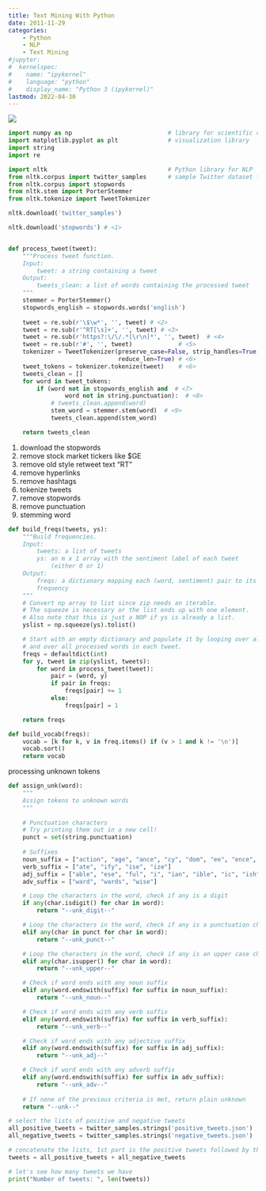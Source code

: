 ```yaml
---
title: Text Mining With Python
date: 2011-11-29
categories:
    - Python
    - NLP
    - Text Mining
#jupyter: 
#  kernelspec:
#    name: "ipykernel"
#    language: "python"
#    display_name: "Python 3 (ipykernel)"
lastmod: 2022-04-30
---
```


![](pexels-brett-jordan-8573113.jpg)

```python
import numpy as np                           # library for scientific computing and matrix 
import matplotlib.pyplot as plt              # visualization library
import string
import re

import nltk                                  # Python library for NLP
from nltk.corpus import twitter_samples      # sample Twitter dataset from NLTK
from nltk.corpus import stopwords
from nltk.stem import PorterStemmer
from nltk.tokenize import TweetTokenizer    

nltk.download('twitter_samples')

```

```python

nltk.download('stopwords') # <1>


def process_tweet(tweet):
    """Process tweet function.
    Input:
        tweet: a string containing a tweet
    Output:
        tweets_clean: a list of words containing the processed tweet
    """
    stemmer = PorterStemmer()
    stopwords_english = stopwords.words('english') 
    
    tweet = re.sub(r'\$\w*', '', tweet) # <2>
    tweet = re.sub(r'^RT[\s]+', '', tweet) # <3>
    tweet = re.sub(r'https?:\/\/.*[\r\n]*', '', tweet)  # <4>
    tweet = re.sub(r'#', '', tweet)             # <5>
    tokenizer = TweetTokenizer(preserve_case=False, strip_handles=True, # <6>
                               reduce_len=True) # <6>
    tweet_tokens = tokenizer.tokenize(tweet)    # <6>
    tweets_clean = []
    for word in tweet_tokens:
        if (word not in stopwords_english and  # <7>
                word not in string.punctuation):  # <8>
            # tweets_clean.append(word)
            stem_word = stemmer.stem(word)  # <9>
            tweets_clean.append(stem_word)

    return tweets_clean
```

1.  download the stopwords
2.  remove stock market tickers like \$GE
3.  remove old style retweet text "RT"
4.  remove hyperlinks
5.  remove hashtags
6.  tokenize tweets
7.  remove stopwords
8.  remove punctuation
9.  stemming word

```python

def build_freqs(tweets, ys):
    """Build frequencies.
    Input:
        tweets: a list of tweets
        ys: an m x 1 array with the sentiment label of each tweet
            (either 0 or 1)
    Output:
        freqs: a dictionary mapping each (word, sentiment) pair to its
        frequency
    """
    # Convert np array to list since zip needs an iterable.
    # The squeeze is necessary or the list ends up with one element.
    # Also note that this is just a NOP if ys is already a list.
    yslist = np.squeeze(ys).tolist()

    # Start with an empty dictionary and populate it by looping over all tweets
    # and over all processed words in each tweet.
    freqs = defaultdict(int)
    for y, tweet in zip(yslist, tweets):
        for word in process_tweet(tweet):
            pair = (word, y)
            if pair in freqs:
                freqs[pair] += 1
            else:
                freqs[pair] = 1

    return freqs

def build_vocab(freqs):
    vocab = [k for k, v in freq.items() if (v > 1 and k != '\n')]
    vocab.sort()
    return vocab

```

processing unknown tokens

```python
def assign_unk(word):
    """
    Assign tokens to unknown words
    """
    
    # Punctuation characters
    # Try printing them out in a new cell!
    punct = set(string.punctuation)
    
    # Suffixes
    noun_suffix = ["action", "age", "ance", "cy", "dom", "ee", "ence", "er", "hood", "ion", "ism", "ist", "ity", "ling", "ment", "ness", "or", "ry", "scape", "ship", "ty"]
    verb_suffix = ["ate", "ify", "ise", "ize"]
    adj_suffix = ["able", "ese", "ful", "i", "ian", "ible", "ic", "ish", "ive", "less", "ly", "ous"]
    adv_suffix = ["ward", "wards", "wise"]

    # Loop the characters in the word, check if any is a digit
    if any(char.isdigit() for char in word):
        return "--unk_digit--"

    # Loop the characters in the word, check if any is a punctuation character
    elif any(char in punct for char in word):
        return "--unk_punct--"

    # Loop the characters in the word, check if any is an upper case character
    elif any(char.isupper() for char in word):
        return "--unk_upper--"

    # Check if word ends with any noun suffix
    elif any(word.endswith(suffix) for suffix in noun_suffix):
        return "--unk_noun--"

    # Check if word ends with any verb suffix
    elif any(word.endswith(suffix) for suffix in verb_suffix):
        return "--unk_verb--"

    # Check if word ends with any adjective suffix
    elif any(word.endswith(suffix) for suffix in adj_suffix):
        return "--unk_adj--"

    # Check if word ends with any adverb suffix
    elif any(word.endswith(suffix) for suffix in adv_suffix):
        return "--unk_adv--"
    
    # If none of the previous criteria is met, return plain unknown
    return "--unk--"

```

```python
# select the lists of positive and negative tweets
all_positive_tweets = twitter_samples.strings('positive_tweets.json')
all_negative_tweets = twitter_samples.strings('negative_tweets.json')

# concatenate the lists, 1st part is the positive tweets followed by the negative
tweets = all_positive_tweets + all_negative_tweets

# let's see how many tweets we have
print("Number of tweets: ", len(tweets))
```
